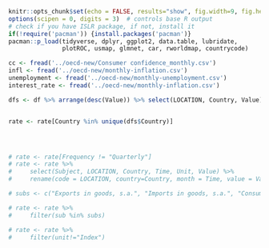 ```r
knitr::opts_chunk$set(echo = FALSE, results="show", fig.width=9, fig.height=6, warning=FALSE)
options(scipen = 0, digits = 3)  # controls base R output
# check if you have ISLR package, if not, install it
if(!require('pacman')) {install.packages('pacman')}
pacman::p_load(tidyverse, dplyr, ggplot2, data.table, lubridate,
               plotROC, usmap, glmnet, car, rworldmap, countrycode)
```

```r
cc <- fread('../oecd-new/Consumer confidence_monthly.csv')
infl <- fread('../oecd-new/monthly-inflation.csv')
unemployment <- fread('../oecd-new/monthly-unemployment.csv')
interest_rate <- fread('../oecd-new/monthly-inflation.csv')

dfs <- df %>% arrange(desc(Value)) %>% select(LOCATION, Country, Value)


rate <- rate[Country %in% unique(dfs$Country)]




# rate <- rate[Frequency != "Quarterly"]
# rate <- rate %>% 
#     select(Subject, LOCATION, Country, Time, Unit, Value) %>%
#     rename(code = LOCATION, country=Country, month = Time, value = Value, unit=Unit, sub=Subject)

# subs <- c("Exports in goods, s.a.", "Imports in goods, s.a.", "Consumer prices: all items", "Long-term interest rate", "Monthly unemployment rate: all persons, s.a.", "Consumer confidence indicator, s.a.", "Producer prices - Manufacturing ", "Manufacturing - Confidence indicator, s.a.", "GDP (ratio to trend, smoothed)")

# rate <- rate %>%
#     filter(sub %in% subs)

# rate <- rate %>%
#     filter(unit!="Index")

```
